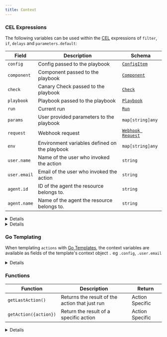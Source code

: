 ```yaml
---
title: Context
---
```


### CEL Expressions

The following variables can be used within the [CEL](/reference/scripting/cel) expressions of `filter`, `if`, `delays` and `parameters.default`:

| Field        | Description                                   | Schema                                             |
| ------------ | --------------------------------------------- | -------------------------------------------------- |
| `config`     | Config passed to the playbook                 | [`ConfigItem`](/reference/config-db)               |
| `component`  | Component passed to the playbook              | [`Component`](/reference/topology/components)      |
| `check`      | Canary Check passed to the playbook           | [`Check`](/reference/canary-checker/check)         |
| `playbook`   | Playbook passed to the playbook               | [`Playbook`](/reference/playbooks)                  |
| `run`        | Current run                                   | [`Run`](/reference/playbooks/#run)                            |
| `params`     | User provided parameters to the playbook      | `map[string]any`                                   |
| `request`    | Webhook request                               | [`Webhook Request`](/reference/playbooks/webhooks) |
| `env`        | Environment variables defined on the playbook | `map[string]any`                                   |
| `user.name`  | Name of the user who invoked the action       | `string`                                           |
| `user.email` | Email of the user who invoked the action      | `string`                                           |
| `agent.id`   | ID of the agent the resource belongs to.      | `string`                                           |
| `agent.name` | Name of the agent the resource belongs to.    | `string`                                           |

<details summary="Conditionally Running Actions">
<div>
Playbook actions can be selectively executed based on CEL expressions. These expressions must either return

- a boolean value (`true` indicating run the action & skip the action otherwise)
- or a special function among the ones listed below

| Function    | Description                                                 |
| ----------- | ----------------------------------------------------------- |
| `always()`  | run no matter what; even if the playbook is cancelled/fails |
| `failure()` | run if any of the previous actions failed                   |
| `skip()`    | skip running this action                                    |
| `success()` | run only if all previous actions succeeded (default)        |
| `timeout()` | run only if any of the previous actions timed out           |

```yaml title="delete-kubernetes-pod.yaml" file=../../../modules/mission-control/fixtures/playbooks/exec-filter.yaml

```

</div>
</details>

<details summary="Defaulting Parameters">
  <div>
    ```yaml title="delete-kubernetes-pod.yaml" apiVersion:
    mission-control.flanksource.com/v1 kind: Playbook metadata: name: edit spec:
    title: 'Edit Kustomize Resource' icon: flux parameters: //highligh-next-line
    - default: 'chore: update $(.config.type)/$(.config.name)' name:
    commit_message ```
  </div>
</details>

### Go Templating

When templating `actions` with [Go Templates](/reference/scripting/gotemplate), the context variables are available as fields of the template's context object `.` eg `.config`, `.user.email`

<details summary="Templating Actions">
  <div>
    ```yaml title="delete-kubernetes-pod.yaml"
    file=../../../modules/mission-control/fixtures/playbooks/scale-deployment.yaml{' '}
    {16}
    ```
  </div>
</details>

### Functions

| Function              | Description                                    | Return          |
| --------------------- | ---------------------------------------------- | --------------- |
| `getLastAction()`     | Returns the result of the action that just run | Action Specific |
| `getAction({action})` | Return the result of a specific action         | Action Specific |

<details summary="Reusing Action Results">
  <div>
    ```yaml title="action-results.yaml"
    file=../../../modules/mission-control/fixtures/playbooks/action-result.yaml
    ```
  </div>
</details>

